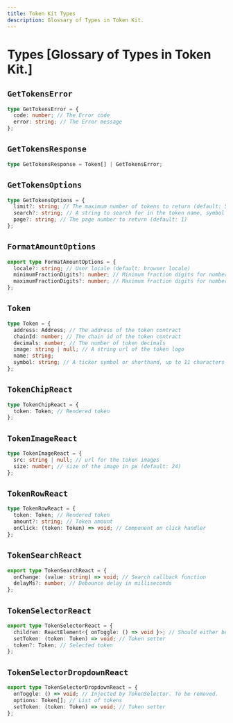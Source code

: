 ```yaml
---
title: Token Kit Types
description: Glossary of Types in Token Kit.
---
```


# Types [Glossary of Types in Token Kit.]

## `GetTokensError`

```ts
type GetTokensError = {
  code: number; // The Error code
  error: string; // The Error message
};
```

## `GetTokensResponse`

```ts
type GetTokensResponse = Token[] | GetTokensError;
```

## `GetTokensOptions`

```ts
type GetTokensOptions = {
  limit?: string; // The maximum number of tokens to return (default: 50)
  search?: string; // A string to search for in the token name, symbol or address
  page?: string; // The page number to return (default: 1)
};
```

## `FormatAmountOptions`

```ts
export type FormatAmountOptions = {
  locale?: string; // User locale (default: browser locale)
  minimumFractionDigits?: number; // Minimum fraction digits for number decimals (default: 0)
  maximumFractionDigits?: number; // Maximum fraction digits for number decimals (default: 0)
};
```

## `Token`

```ts
type Token = {
  address: Address; // The address of the token contract
  chainId: number; // The chain id of the token contract
  decimals: number; // The number of token decimals
  image: string | null; // A string url of the token logo
  name: string;
  symbol: string; // A ticker symbol or shorthand, up to 11 characters
};
```

## `TokenChipReact`

```ts
type TokenChipReact = {
  token: Token; // Rendered token
};
```

## `TokenImageReact`

```ts
type TokenImageReact = {
  src: string | null; // url for the token images
  size: number; // size of the image in px (default: 24)
};
```

## `TokenRowReact`

```ts
type TokenRowReact = {
  token: Token; // Rendered token
  amount?: string; // Token amount
  onClick: (token: Token) => void; // Component on click handler
};
```

## `TokenSearchReact`

```ts
export type TokenSearchReact = {
  onChange: (value: string) => void; // Search callback function
  delayMs?: number; // Debounce delay in milliseconds
};
```

## `TokenSelectorReact`

```ts
export type TokenSelectorReact = {
  children: ReactElement<{ onToggle: () => void }>; // Should either be a dropdown or modal that handle token selection
  setToken: (token: Token) => void; // Token setter
  token?: Token; // Selected token
};
```

## `TokenSelectorDropdownReact`

```ts
export type TokenSelectorDropdownReact = {
  onToggle: () => void; // Injected by TokenSelector. To be removed.
  options: Token[]; // List of tokens
  setToken: (token: Token) => void; // Token setter
};
```